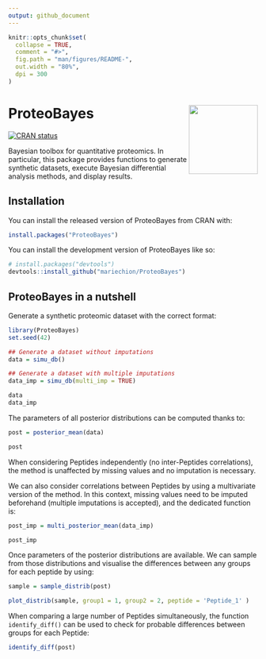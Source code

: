 ```yaml
---
output: github_document
---
```


<!-- README.md is generated from README.Rmd. Please edit that file -->

```r
knitr::opts_chunk$set(
  collapse = TRUE,
  comment = "#>",
  fig.path = "man/figures/README-",
  out.width = "80%",
  dpi = 300
)
```

# ProteoBayes <a href="https://mariechion.github.io/ProteoBayes/"><img src="man/figures/logo.png" align="right" height="139" /></a>

<!-- badges: start -->
[![CRAN status](https://www.r-pkg.org/badges/version/ProteoBayes)](https://CRAN.R-project.org/package=ProteoBayes)
<!-- badges: end -->

Bayesian toolbox for quantitative proteomics. In particular, this package provides functions to generate synthetic datasets, execute Bayesian differential analysis methods, and display results.

## Installation

You can install the released version of ProteoBayes from CRAN with:

```r
install.packages("ProteoBayes")
```

You can install the development version of ProteoBayes like so:

```r
# install.packages("devtools")
devtools::install_github("mariechion/ProteoBayes")
```


## ProteoBayes in a nutshell

Generate a synthetic proteomic dataset with the correct format:

```r
library(ProteoBayes)
set.seed(42)

## Generate a dataset without imputations
data = simu_db()

## Generate a dataset with multiple imputations
data_imp = simu_db(multi_imp = TRUE)

data
data_imp
```

The parameters of all posterior distributions can be computed thanks to:

```r

post = posterior_mean(data)

post

```

When considering Peptides independently (no inter-Peptides correlations), the method is unaffected by missing values and no imputation is necessary.  


We can also consider correlations between Peptides by using a multivariate version of the method. In this context, missing values need to be imputed beforehand (multiple imputations is accepted), and the dedicated function is:

```r
post_imp = multi_posterior_mean(data_imp)

post_imp
```

Once parameters of the posterior distributions are available. We can sample from those distributions and visualise the differences between any groups for each peptide by using: 

```r

sample = sample_distrib(post)

plot_distrib(sample, group1 = 1, group2 = 2, peptide = 'Peptide_1' )

```

When comparing a large number of Peptides simultaneously, the function `identify_diff()` can be used to check for probable differences between groups 
for each Peptide:

```r
identify_diff(post)

```

